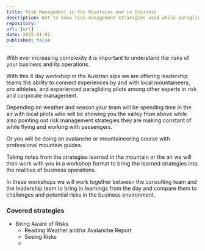```yaml
---
title: Risk Management in the Mountains and in Business
description: Get to know risk management strategies used while paragliding and other mountainous activities and bring them back into your business operations.  
repository: 
url: [url]
date: 2025-01-01
published: false
---
```



With ever increasing complexity it is important to understand the risks of your business and its operations.  

With this 4 day workshop in the Austrian alps we are offering leadership teams the ability to connect experiences by and with local mountaineers, pro athletes, and experienced paragliding pilots among other experts in risk and corporate management.  

Depending on weather and season your team will be spending time in the air with local pilots who will be showing you the valley from above while also pointing out risk management strategies they are making constant of while flying and working with passengers. 

Or you will be doing an avalanche or mountaineering course with professional mountain guides. 

Taking notes from the strategies learned in the mountain or the air we will then work with you in a workshop format to bring the learned strategies into the realities of business operations.  

In these workshops we will work together between the consulting team and the leadership team to bring in learnings from the day and compare them to challenges and potential risks in the business environment. 

### Covered strategies
- Being Aware of Risks
    - Reading Weather and/or Avalanche Report 
    - Seeing Risks
    - 